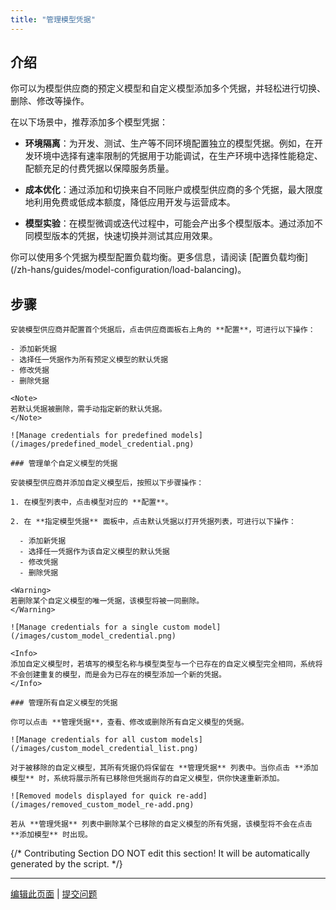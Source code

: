 ```yaml
---
title: "管理模型凭据"
---
```

## 介绍

你可以为模型供应商的预定义模型和自定义模型添加多个凭据，并轻松进行切换、删除、修改等操作。

在以下场景中，推荐添加多个模型凭据：

- **环境隔离**：为开发、测试、生产等不同环境配置独立的模型凭据。例如，在开发环境中选择有速率限制的凭据用于功能调试，在生产环境中选择性能稳定、配额充足的付费凭据以保障服务质量。

- **成本优化**：通过添加和切换来自不同账户或模型供应商的多个凭据，最大限度地利用免费或低成本额度，降低应用开发与运营成本。

- **模型实验**：在模型微调或迭代过程中，可能会产出多个模型版本。通过添加不同模型版本的凭据，快速切换并测试其应用效果。

<Tip>
你可以使用多个凭据为模型配置负载均衡。更多信息，请阅读 [配置负载均衡](/zh-hans/guides/model-configuration/load-balancing)。
</Tip>

## 步骤

<Tabs>
  <Tab title="预定义模型">
  
    安装模型供应商并配置首个凭据后，点击供应商面板右上角的 **配置**，可进行以下操作：

    - 添加新凭据
    - 选择任一凭据作为所有预定义模型的默认凭据
    - 修改凭据
    - 删除凭据

    <Note>
    若默认凭据被删除，需手动指定新的默认凭据。
    </Note>

    ![Manage credentials for predefined models](/images/predefined_model_credential.png)

  </Tab>
  <Tab title="自定义模型">

    ### 管理单个自定义模型的凭据

    安装模型供应商并添加自定义模型后，按照以下步骤操作：

    1. 在模型列表中，点击模型对应的 **配置**。

    2. 在 **指定模型凭据** 面板中，点击默认凭据以打开凭据列表，可进行以下操作：

      - 添加新凭据
      - 选择任一凭据作为该自定义模型的默认凭据
      - 修改凭据
      - 删除凭据

    <Warning>
    若删除某个自定义模型的唯一凭据，该模型将被一同删除。
    </Warning>

    ![Manage credentials for a single custom model](/images/custom_model_credential.png)

    <Info>
    添加自定义模型时，若填写的模型名称与模型类型与一个已存在的自定义模型完全相同，系统将不会创建重复的模型，而是会为已存在的模型添加一个新的凭据。
    </Info>

    ### 管理所有自定义模型的凭据

    你可以点击 **管理凭据**，查看、修改或删除所有自定义模型的凭据。

    ![Manage credentials for all custom models](/images/custom_model_credential_list.png)

    对于被移除的自定义模型，其所有凭据仍将保留在 **管理凭据** 列表中。当你点击 **添加模型** 时，系统将展示所有已移除但凭据尚存的自定义模型，供你快速重新添加。

    ![Removed models displayed for quick re-add](/images/removed_custom_model_re-add.png)

    若从 **管理凭据** 列表中删除某个已移除的自定义模型的所有凭据，该模型将不会在点击 **添加模型** 时出现。

  </Tab>
</Tabs>


{/*
Contributing Section
DO NOT edit this section!
It will be automatically generated by the script.
*/}

---

[编辑此页面](https://github.com/langgenius/dify-docs/edit/main/zh-hans/guides/model-configuration/manage-model-credential.mdx) | [提交问题](https://github.com/langgenius/dify-docs/issues/new?template=docs.yml)



